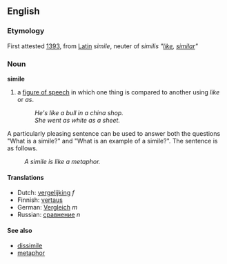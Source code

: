 ==English==
===Etymology===
First attested [[w:1393|1393]], from [[Latin]] ''simile'', neuter of ''similis'' ''"[[like]], [[similar]]"''
===Noun===
'''simile'''

#a [[figure of speech]] in which one thing is compared to another using ''like'' or ''as''.
#:''He's like a bull in a china shop.''
#:''She went as white as a sheet.''

A particularly pleasing sentence can be used to answer both the questions "What is a simile?" and "What is an example of a simile?".  The sentence is as follows.
:''A simile is like a metaphor.''

==== Translations ====
*Dutch: [[vergelijking]] ''f''
*Finnish: [[vertaus]]
*German: [[Vergleich]] ''m''
*Russian: [[сравнение]] ''n'' 

====See also====
*[[dissimile]]
*[[metaphor]]